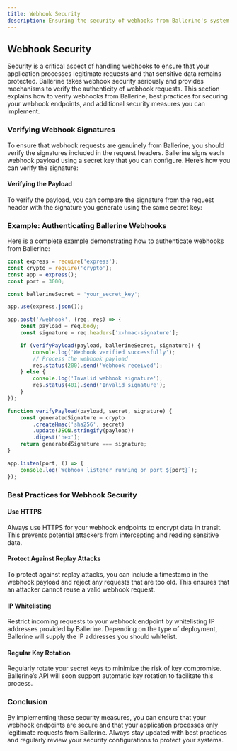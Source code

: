```yaml
---
title: Webhook Security
description: Ensuring the security of webhooks from Ballerine's system.
---
```


## Webhook Security

Security is a critical aspect of handling webhooks to ensure that your application processes legitimate requests and that sensitive data remains protected. Ballerine takes webhook security seriously and provides mechanisms to verify the authenticity of webhook requests. This section explains how to verify webhooks from Ballerine, best practices for securing your webhook endpoints, and additional security measures you can implement.

### Verifying Webhook Signatures

To ensure that webhook requests are genuinely from Ballerine, you should verify the signatures included in the request headers. Ballerine signs each webhook payload using a secret key that you can configure. Here’s how you can verify the signature:



#### Verifying the Payload

To verify the payload, you can compare the signature from the request header with the signature you generate using the same secret key:


### Example: Authenticating Ballerine Webhooks

Here is a complete example demonstrating how to authenticate webhooks from Ballerine:

```javascript
const express = require('express');
const crypto = require('crypto');
const app = express();
const port = 3000;

const ballerineSecret = 'your_secret_key';

app.use(express.json());

app.post('/webhook', (req, res) => {
    const payload = req.body;
    const signature = req.headers['x-hmac-signature'];

    if (verifyPayload(payload, ballerineSecret, signature)) {
        console.log('Webhook verified successfully');
        // Process the webhook payload
        res.status(200).send('Webhook received');
    } else {
        console.log('Invalid webhook signature');
        res.status(401).send('Invalid signature');
    }
});

function verifyPayload(payload, secret, signature) {
    const generatedSignature = crypto
        .createHmac('sha256', secret)
        .update(JSON.stringify(payload))
        .digest('hex');
    return generatedSignature === signature;
}

app.listen(port, () => {
    console.log(`Webhook listener running on port ${port}`);
});
```

### Best Practices for Webhook Security

#### Use HTTPS

Always use HTTPS for your webhook endpoints to encrypt data in transit. This prevents potential attackers from intercepting and reading sensitive data.

#### Protect Against Replay Attacks

To protect against replay attacks, you can include a timestamp in the webhook payload and reject any requests that are too old. This ensures that an attacker cannot reuse a valid webhook request.

#### IP Whitelisting

Restrict incoming requests to your webhook endpoint by whitelisting IP addresses provided by Ballerine. Depending on the type of deployment, Ballerine will supply the IP addresses you should whitelist.

#### Regular Key Rotation

Regularly rotate your secret keys to minimize the risk of key compromise. Ballerine’s API will soon support automatic key rotation to facilitate this process.


### Conclusion

By implementing these security measures, you can ensure that your webhook endpoints are secure and that your application processes only legitimate requests from Ballerine. Always stay updated with best practices and regularly review your security configurations to protect your systems.
